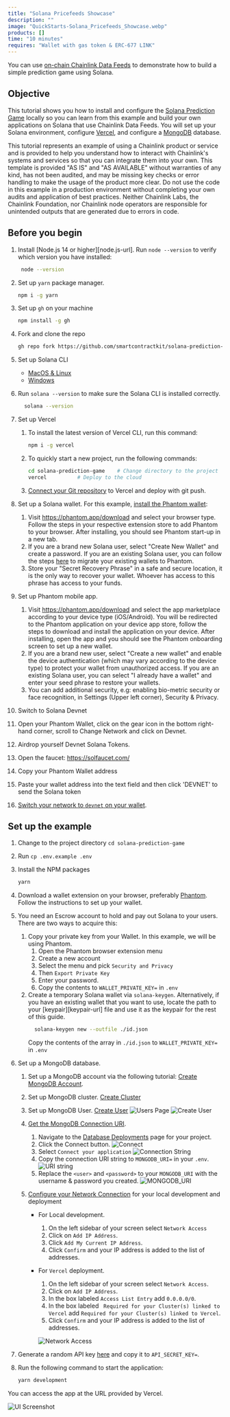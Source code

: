 ```yaml
---
title: "Solana Pricefeeds Showcase"
description: ""
image: "QuickStarts-Solana_Pricefeeds_Showcase.webp"
products: []
time: "10 minutes"
requires: "Wallet with gas token & ERC-677 LINK"
---
```



You can use [on-chain Chainlink Data Feeds](/data-feeds/solana) to demonstrate how to build a simple prediction game using Solana.

## Objective

This tutorial shows you how to install and configure the [Solana Prediction Game](https://github.com/smartcontractkit/solana-prediction-game) locally so you can learn from this example and build your own applications on Solana that use Chainlink Data Feeds. You will set up your Solana environment, configure [Vercel](https://vercel.com/dashboard), and configure a [MongoDB](https://www.mongodb.com/) database.

<Aside type="caution" title="Disclaimer">
  This tutorial represents an example of using a Chainlink product or service and is provided to help you understand how
  to interact with Chainlink's systems and services so that you can integrate them into your own. This template is
  provided "AS IS" and "AS AVAILABLE" without warranties of any kind, has not been audited, and may be missing key
  checks or error handling to make the usage of the product more clear. Do not use the code in this example in a
  production environment without completing your own audits and application of best practices. Neither Chainlink Labs,
  the Chainlink Foundation, nor Chainlink node operators are responsible for unintended outputs that are generated due
  to errors in code.
</Aside>

## Before you begin

1. Install [Node.js 14 or higher][node.js-url]. Run `node --version` to verify which version you have installed:

   ```sh
    node --version
   ```

1. Set up `yarn` package manager.

   ```sh
   npm i -g yarn
   ```

1. Set up `gh` on your machine

   ```sh
   npm install -g gh
   ```

1. Fork and clone the repo

   ```sh
   gh repo fork https://github.com/smartcontractkit/solana-prediction-game.git --clone
   ```

1. Set up Solana CLI

   - [MacOS & Linux](https://docs.solana.com/cli/install-solana-cli-tools#macos--linux)
   - [Windows](https://docs.solana.com/cli/install-solana-cli-tools#windows)

1. Run `solana --version` to make sure the Solana CLI is installed correctly.

   ```sh
     solana --version
   ```

1. Set up Vercel

   1. To install the latest version of Vercel CLI, run this command:

      ```sh
      npm i -g vercel
      ```

   1. To quickly start a new project, run the following commands:

      ```sh
      cd solana-prediction-game    # Change directory to the project
      vercel          # Deploy to the cloud
      ```

   1. [Connect your Git repository](https://vercel.com/docs/git) to Vercel and deploy with git push.

1. Set up a Solana wallet. For this example, [install the Phantom wallet](https://phantom.app/):

   1. Visit https://phantom.app/download and select your browser type. Follow the steps in your respective extension store to add Phantom to your browser. After installing, you should see Phantom start-up in a new tab.
   1. If you are a brand new Solana user, select "Create New Wallet" and create a password. If you are an existing Solana user, you can follow the steps [here](https://phantom.app/help/migrating-from-sollet-to-phantom) to migrate your existing wallets to Phantom.
   1. Store your "Secret Recovery Phrase" in a safe and secure location, it is the only way to recover your wallet. Whoever has access to this phrase has access to your funds.

1. Set up Phantom mobile app.

   1. Visit https://phantom.app/download and select the app marketplace according to your device type (iOS/Android). You will be redirected to the Phantom application on your device app store, follow the steps to download and install the application on your device. After installing, open the app and you should see the Phantom onboarding screen to set up a new wallet.
   1. If you are a brand new user, select "Create a new wallet" and enable the device authentication (which may vary according to the device type) to protect your wallet from unauthorized access. If you are an existing Solana user, you can select "I already have a wallet" and enter your seed phrase to restore your wallets.
   1. You can add additional security, e.g: enabling bio-metric security or face recognition, in Settings (Upper left corner), Security & Privacy.

1. Switch to Solana Devnet

1. Open your Phantom Wallet, click on the gear icon in the bottom right-hand corner, scroll to Change Network and click on Devnet.

1. Airdrop yourself Devnet Solana Tokens.

1. Open the faucet: https://solfaucet.com/
1. Copy your Phantom Wallet address
1. Paste your wallet address into the text field and then click 'DEVNET' to send the Solana token

1. [Switch your network to `devnet` on your wallet](https://docs.realms.today/phantom-wallet).

## Set up the example

1. Change to the project directory `cd solana-prediction-game`
1. Run `cp .env.example .env`
1. Install the NPM packages
   ```sh
   yarn
   ```
1. Download a wallet extension on your browser, preferably [Phantom](https://phantom.app/download). Follow the instructions to set up your wallet.
1. You need an Escrow account to hold and pay out Solana to your users. There are two ways to acquire this:

   1. Copy your private key from your Wallet. In this example, we will be using Phantom.
      1. Open the Phantom browser extension menu
      1. Create a new account
      1. Select the menu and pick `Security and Privacy`
      1. Then `Export Private Key`
      1. Enter your password.
      1. Copy the contents to `WALLET_PRIVATE_KEY=` in `.env`
   1. Create a temporary Solana wallet via `solana-keygen`. Alternatively, if you have an existing wallet that you want to use, locate the path to your [keypair][keypair-url] file and use it as the keypair for the rest of this guide.
      ```sh
        solana-keygen new --outfile ./id.json
      ```
      Copy the contents of the array in `./id.json` to `WALLET_PRIVATE_KEY=` in `.env`

1. Set up a MongoDB database.

   1. Set up a MongoDB account via the following tutorial: [Create MongoDB Account](https://www.mongodb.com/docs/guides/atlas/account/).
   1. Set up MongoDB cluster. [Create Cluster](https://www.mongodb.com/docs/guides/atlas/cluster/)
   1. Set up MongoDB User. [Create User](https://www.mongodb.com/docs/guides/atlas/db-user/)
      ![Users Page](/images/quickstarts/price-feeds-showcase/users_page.png)
      ![Create User](/images/quickstarts/price-feeds-showcase/add_user.png)
   1. [Get the MongoDB Connection URI](https://www.mongodb.com/docs/guides/atlas/connection-string/).

      1. Navigate to the [Database Deployments](https://cloud.mongodb.com/v2?_ga=2.162842878.354261710.1675751201-506434847.1674149602) page for your project.
      1. Click the Connect button.
         ![Connect](/images/quickstarts/price-feeds-showcase/sample-data-cluster.png)
      1. Select `Connect your application`
         ![Connection String](/images/quickstarts/price-feeds-showcase/connection-string.png)
      1. Copy the connection URI string to `MONGODB_URI=` in your `.env`.
         ![URI string](/images/quickstarts/price-feeds-showcase/mongodb_uri.png)
      1. Replace the `<user>` and `<password>` to your `MONGODB_URI` with the username & password you created.
         ![MONGODB_URI](/images/quickstarts/price-feeds-showcase/mongo_uri.png)

   1. [Configure your Network Connection](https://www.mongodb.com/docs/guides/atlas/network-connections/#configure-a-network-connection) for your local development and deployment

      - For Local development.

        1. On the left sidebar of your screen select `Network Access`
        1. Click on `Add IP Address`.
        1. Click `Add My Current IP Address`.
        1. Click `Confirm` and your IP address is added to the list of addresses.

      - For `Vercel` deployment.

        1. On the left sidebar of your screen select `Network Access`.
        1. Click on `Add IP Address`.
        1. In the box labeled `Access List Entry` add `0.0.0.0/0`.
        1. In the box labeled `	Required for your Cluster(s) linked to Vercel` add `Required for your Cluster(s) linked to Vercel`.
        1. Click `Confirm` and your IP address is added to the list of addresses.

        ![Network Access](/images/quickstarts/price-feeds-showcase/network_access.png)

1. Generate a random API key [here](https://generate-random.org/api-key-generator) and copy it to `API_SECRET_KEY=`.

1. Run the following command to start the application:

   ```sh
   yarn development
   ```

You can access the app at the URL provided by Vercel.

![UI Screenshot](/images/quickstarts/price-feeds-showcase/product-screenshot.png)
